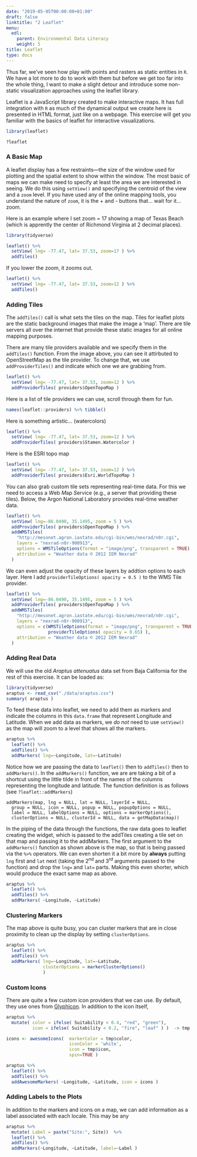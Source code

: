 ```yaml
---
date: "2019-05-05T00:00:00+01:00"
draft: false
linktitle: "2 Leaflet"
menu:
  edl:
    parent: Environmental Data Literacy
    weight: 5
title: Leaflet
type: docs
---
```


Thus far, we've seen how play with points and rasters as static entities in `R`.  We have a lot more to do to work with them but before we get too far into the whole thing, I want to make a slight detour and introduce some non-static visualization approaches using the leaflet library.  

Leaflet is a JavaScript library created to make interactive maps.  It has full integration with `R` as much of the dynamical output we create here is presented in HTML format, just like on a webpage.  This exercise will get you familiar with the basics of leaflet for interactive visualizations.


```r
library(leaflet)

?leaflet
```


### A Basic Map

A leaflet display has a few restraints—the size of the window used for plotting and the spatial extent to show within the window.  The most basic of maps we can make need to specify at least the area we are interested in seeing.  We do this using `setView()` and specifying the centroid of the view and a `zoom` level.  If you have used any of the online mapping tools, you understand the nature of `zoom`, it is the + and - buttons that... wait for it... zoom.

Here is an example where I set zoom = 17 showing a map of Texas Beach (which is apprently the center of Richmond Virginia at 2 decimal places).

```r
library(tidyverse)

leaflet() %>% 
  setView( lng= -77.47, lat= 37.53, zoom=17 ) %>% 
  addTiles()
```

If you lower the zoom, it zooms out.

```r
leaflet() %>% 
  setView( lng= -77.47, lat= 37.53, zoom=12 ) %>% 
  addTiles()
```

### Adding Tiles

The `addTiles()` call is what sets the tiles on the map.  Tiles for leaflet plots are the static background images that make the image a 'map'.  There are tile servers all over the internet that provide these static images for all online mapping purposes.

There are many tile providers available and we specify them in the `addTiles()` function.  From the image above, you can see it attirbuted to OpenStreetMap as the tile provider.  To change that, we use `addProviderTiles()` and indicate which one we are grabbing from.

```r
leaflet() %>% 
  setView( lng= -77.47, lat= 37.53, zoom=12 ) %>% 
  addProviderTiles( providers$OpenTopoMap )
```


Here is a list of tile providers we can use, scroll through them for fun.

```r
names(leaflet::providers) %>% tibble()
```

Here is something artistic... (watercolors)

```r
leaflet() %>% 
  setView( lng= -77.47, lat= 37.53, zoom=12 ) %>% 
  addProviderTiles( providers$Stamen.Watercolor )
```

Here is the ESRI topo map

```r
leaflet() %>% 
  setView( lng= -77.47, lat= 37.53, zoom=12 ) %>% 
  addProviderTiles( providers$Esri.WorldTopoMap )
```

You can also grab custom tile sets representing real-time data.  For this we need to access a *W*eb *M*ap *S*ervice (e.g., a server that providing these tiles).  Below, the Argon National Laboratory provides real-time weather data.

```r
leaflet() %>% 
  setView( lng=-86.0490, 35.1495, zoom = 5 ) %>% 
  addProviderTiles( providers$OpenTopoMap ) %>% 
  addWMSTiles(
    "http://mesonet.agron.iastate.edu/cgi-bin/wms/nexrad/n0r.cgi",
    layers = "nexrad-n0r-900913",
    options = WMSTileOptions(format = "image/png", transparent = TRUE),
    attribution = "Weather data © 2012 IEM Nexrad"
  )
```

We can even adjust the opacity of these layers by addtion options to each layer.  Here I add `providerTileOptions( opacity = 0.5 )` to the WMS Tile provider.

```r
leaflet() %>% 
  setView( lng=-86.0490, 35.1495, zoom = 5 ) %>% 
  addProviderTiles( providers$OpenTopoMap ) %>% 
  addWMSTiles(
    "http://mesonet.agron.iastate.edu/cgi-bin/wms/nexrad/n0r.cgi",
    layers = "nexrad-n0r-900913",
    options = c(WMSTileOptions(format = "image/png", transparent = TRUE),
                providerTileOptions( opacity = 0.65) ),
    attribution = "Weather data © 2012 IEM Nexrad"
  )
```


### Adding Real Data

We will use the old *Araptus attenuatus* data set from Baja California for the rest of this exercise.  It can be loaded as:  

```r
library(tidyverse)
araptus <- read_csv("./data/araptus.csv") 
summary( araptus )
```

To feed these data into leaflet, we need to add them as markers and indicate the columns in this `data.frame` that represent Longitude and Latitude.  When we add data as markers, we *do not* need to use `setView()` as the map will zoom to a level that shows all the markers.

```r
araptus %>%
  leaflet() %>%
  addTiles() %>%
  addMarkers( lng=~Longitude, lat=~Latitude)
```

Notice how we are passing the data to `leaflet()` then to `addTiles()` then to `addMarkers()`.  In the `addMarkers()` function, we are are taking a bit of a shortcut using the little tilde in front of the names of the columns representing the longitude and latitude.  The function definition is as follows (see `?leaflet::addMarkers`)

```
addMarkers(map, lng = NULL, lat = NULL, layerId = NULL,
  group = NULL, icon = NULL, popup = NULL, popupOptions = NULL,
  label = NULL, labelOptions = NULL, options = markerOptions(),
  clusterOptions = NULL, clusterId = NULL, data = getMapData(map))
```

In the piping of the data through the functions, the raw data goes to leaflet creating the widget, which is passed to the addTiles creating a tile set on that map and passing it to the addMarkers. The first argument to the `addMarkers()` function as shown above is the map, so that is being passed via the `%>%` operators.  We can even shorten it a bit more by **always** putting `lng` first and `lat` next (taking the $2^{nd}$ and $3^{rd}$ arguments passed to the function) and drop the `lng=` and `lat=` parts.  Making this even shorter, which would produce the exact same map as above.

```r
araptus %>%
  leaflet() %>%
  addTiles() %>%
  addMarkers( ~Longitude, ~Latitude)
```

### Clustering Markers

The map above is quite busy, you can cluster markers that are in close proximity to clean up the display by setting `clusterOptions`.

```r
araptus %>%
  leaflet() %>%
  addTiles() %>%
  addMarkers( lng=~Longitude, lat=~Latitude, 
              clusterOptions = markerClusterOptions()
              )
```


### Custom Icons

There are quite a few custom icon providers that we can use.  By default, they use ones from [Glyphicon](https://getbootstrap.com/docs/3.3/components/#glyphicons).  In addition to the icon itself, 

```r

araptus %>%
  mutate( color = ifelse( Suitability < 0.4, "red", "green"),
          icon = ifelse( Suitability < 0.2, "fire", "leaf" ) )  -> tmp

icons <- awesomeIcons(  markerColor = tmp$color,
                        iconColor = 'white',
                        icon = tmp$icon, 
                        spin=TRUE )  

araptus %>%
  leaflet() %>%
  addTiles() %>%
  addAwesomeMarkers( ~Longitude, ~Latitude, icon = icons )
```



### Adding Labels to the Plots

In addition to the markers and icons on a map, we can add information as a label associated with each locale.  This may be any 

```r
araptus %>%
  mutate( Label = paste("Site:", Site))  %>%
  leaflet() %>%
  addTiles() %>%
  addMarkers(~Longitude, ~Latitude, label=~Label )
```

